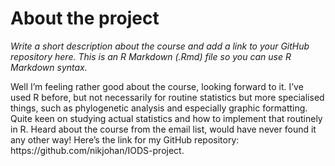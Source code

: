 
# About the project

*Write a short description about the course and add a link to your GitHub repository here. This is an R Markdown (.Rmd) file so you can use R Markdown syntax.*

Well I'm feeling rather good about the course, looking forward to it. I've used R before, but not necessarily for routine statistics but more specialised things, such as phylogenetic analysis and especially graphic formatting. Quite keen on studying actual statistics and how to implement that routinely in R. Heard about the course from the email list, would have never found it any other way! Here's the link for my GitHub repository: https://github.com/nikjohan/IODS-project.
